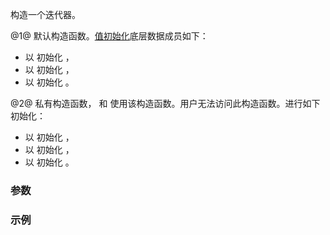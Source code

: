 {{cpp/ranges/chunk_by_view/iterator/title|''iterator''}}
{{cpp/ranges/chunk_by_view/navbar}}

{{dcl begin}}
{{dcl|num=1|since=c++23|1=
/*iterator*/() = default;
}}
{{dcl|num=2|notes={{mark expos}}|1=
private:
constexpr /*iterator*/( chunk_by_view&amp; parent,
                        ranges::iterator_t&lt;V&gt; current,
                        ranges::iterator_t&lt;V&gt; next );
}}
{{dcl end}}

构造一个迭代器。

@1@ 默认构造函数。[[cpp/language/value_initialization|值初始化]]底层数据成员如下：
* 以 {{c/core|nullptr}} 初始化 {{rlpi|/#数据成员|parent_}}，
* 以 {{c|ranges::iterator_t&lt;V&gt;()}} 初始化 {{rlpi|/#数据成员|current_}}，
* 以 {{c|ranges::iterator_t&lt;V&gt;()}} 初始化 {{rlpi|/#数据成员|next_}}。

@2@ 私有构造函数，{{tt|chunk_by_view::begin}} 和 {{tt|chunk_by_view::end}} 使用该构造函数。用户无法访问此构造函数。进行如下初始化：
* 以 {{c|std::addressof(parent)}} 初始化 {{rlpi|/#数据成员|parent_}}，
* 以 {{c|current}} 初始化 {{rlpi|/#数据成员|current_}}，
* 以 {{c|next}} 初始化 {{rlpi|/#数据成员|next_}}。

===参数===
{{par begin}}
{{par|parent|父对象}}
{{par|current, next|迭代器}}
{{par end}}

===示例===
{{example
|code=
|output=
}}

{{langlinks|de|en|es|ja|ru}}